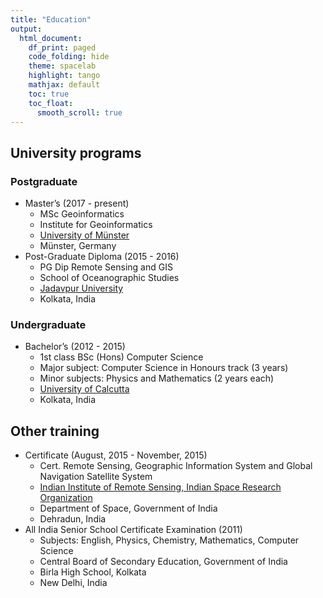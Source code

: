 ```yaml
---
title: "Education"
output:
  html_document:
    df_print: paged
    code_folding: hide
    theme: spacelab
    highlight: tango
    mathjax: default
    toc: true
    toc_float:
      smooth_scroll: true
---
```


## University programs

### Postgraduate

* Master's (2017 - present)
    - MSc Geoinformatics
    - Institute for Geoinformatics
    - [University of Münster](https://www.uni-muenster.de/)
    - Münster, Germany
  
* Post-Graduate Diploma (2015 - 2016)
    - PG Dip Remote Sensing and GIS
    - School of Oceanographic Studies
    - [Jadavpur University](http://www.jaduniv.edu.in/)
    - Kolkata, India
  
### Undergraduate

* Bachelor's (2012 - 2015)
    - 1st class BSc (Hons) Computer Science
    - Major subject: Computer Science in Honours track (3 years)
    - Minor subjects: Physics and Mathematics (2 years each)
    - [University of Calcutta](http://www.caluniv.ac.in/)
    - Kolkata, India
  
## Other training

* Certificate (August, 2015 - November, 2015)
    - Cert. Remote Sensing, Geographic Information System and Global Navigation Satellite System
    - [Indian Institute of Remote Sensing, Indian Space Research Organization](https://iirs.gov.in/)
    - Department of Space, Government of India
    - Dehradun, India

* All India Senior School Certificate Examination (2011)
    - Subjects: English, Physics, Chemistry, Mathematics, Computer Science
    - Central Board of Secondary Education, Government of India
    - Birla High School, Kolkata
    - New Delhi, India
